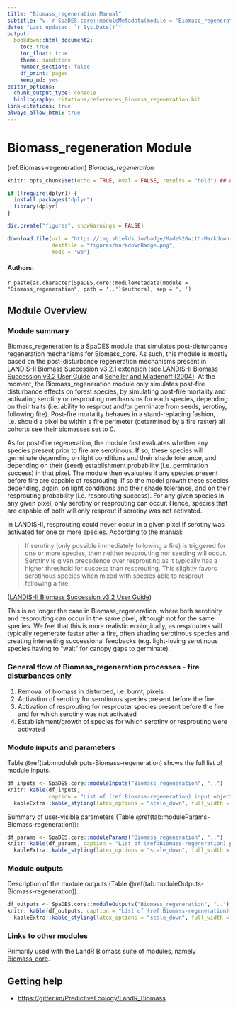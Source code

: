 ```yaml
---
title: "Biomass_regeneration Manual"
subtitle: "v.`r SpaDES.core::moduleMetadata(module = 'Biomass_regeneration', path = '..')$version`"
date: "Last updated: `r Sys.Date()`"
output:
  bookdown::html_document2:
    toc: true
    toc_float: true
    theme: sandstone
    number_sections: false
    df_print: paged
    keep_md: yes
editor_options:
  chunk_output_type: console
  bibliography: citations/references_Biomass_regeneration.bib
link-citations: true
always_allow_html: true
---
```


# Biomass_regeneration Module

<!-- the following are text references used in captions for LaTeX compatibility -->
(ref:Biomass-regeneration) *Biomass_regeneration*

```r
knitr::opts_chunk$set(echo = TRUE, eval = FALSE, results = "hold") ## change to eval = TRUE if all chunks are to be evaluated

if (!require(dplyr)) {
  install.packages("dplyr")
  library(dplyr)
}

dir.create("figures", showWarnings = FALSE)

download.file(url = "https://img.shields.io/badge/Made%20with-Markdown-1f425f.png",
              destfile = "figures/markdownBadge.png",
              mode = 'wb')
```

#### Authors:

`r paste(as.character(SpaDES.core::moduleMetadata(module = "Biomass_regeneration", path = '..')$authors), sep = ', ')`
<!-- ideally separate authors with new lines, '\n' not working -->

## Module Overview

### Module summary

Biomass_regeneration is a SpaDES module that simulates post-disturbance regeneration mechanisms for Biomass_core.
As such, this module is mostly based on the post-disturbance regeneration mechanisms present in LANDIS-II Biomass Succession v3.2.1 extension (see [LANDIS-II Biomass Succession v3.2 User Guide](https://github.com/LANDIS-II-Foundation/Extension-Biomass-Succession/blob/master/docs/LANDIS-II%20Biomass%20Succession%20v3.2%20User%20Guide.docx) and [Scheller and Mladenoff (2004)](https://pdfs.semanticscholar.org/4d38/d0be6b292eccd444af399775d37a757d1967.pdf).
At the moment, the Biomass_regeneration module only simulates post-fire disturbance effects on forest species, by simulating post-fire mortality and activating serotiny or resprouting mechanisms for each species, depending on their traits (i.e. ability to resprout and/or germinate from seeds, serotiny, following fire).
Post-fire mortality behaves in a stand-replacing fashion, i.e. should a pixel be within a fire perimeter (determined by a fire raster) all cohorts see their biomasses set to 0.

As for post-fire regeneration, the module first evaluates whether any species present prior to fire are serotinous.
If so, these species will germinate depending on light conditions and their shade tolerance, and depending on their (seed) establishment probability (i.e. germination success) in that pixel.
The module then evaluates if any species present before fire are capable of resprouting.
If so the model growth these species depending, again, on light conditions and their shade tolerance, and on their resprouting probability (i.e. resprouting success).
For any given species in any given pixel, only serotiny or resprouting can occur.
Hence, species that are capable of both will only resprout if serotiny was not activated.

In LANDIS-II, resprouting could never occur in a given pixel if serotiny was activated for one or more species.
According to the manual:

> If serotiny (only possible immediately following a fire) is triggered for one or more species, then neither resprouting nor seeding will occur.
> Serotiny is given precedence over resprouting as it typically has a higher threshold for success than resprouting.
> This slightly favors serotinous species when mixed with species able to resprout following a fire.

([LANDIS-II Biomass Succession v3.2 User Guide](https://github.com/LANDIS-II-Foundation/Extension-Biomass-Succession/blob/master/docs/LANDIS-II%20Biomass%20Succession%20v3.2%20User%20Guide.docx))

This is no longer the case in Biomass_regeneration, where both serotinity and resprouting can occur in the same pixel, although not for the same species.
We feel that this is more realistic ecologically, as resprouters will typically regenerate faster  after a fire, often shading serotinous species and creating interesting successional feedbacks (e.g. light-loving serotinous species having to "wait" for canopy gaps to germinate).

### General flow of Biomass_regeneration processes - fire disturbances only

1. Removal of biomass in disturbed, i.e. burnt, pixels
2. Activation of serotiny for serotinous species present before the fire
3. Activation of resprouting for resprouter species present before the fire and for which serotiny was not activated
4. Establishment/growth of species for which serotiny or resprouting were activated

### Module inputs and parameters

Table \@ref(tab:moduleInputs-Biomass-regeneration) shows the full list of module inputs.

```r
df_inputs <- SpaDES.core::moduleInputs("Biomass_regeneration", "..")
knitr::kable(df_inputs,
             caption = "List of (ref:Biomass-regeneration) input objects and their description.") %>%
  kableExtra::kable_styling(latex_options = "scale_down", full_width = TRUE)
```

Summary of user-visible parameters (Table \@ref(tab:moduleParams-Biomass-regeneration)):

```r
df_params <- SpaDES.core::moduleParams("Biomass_regeneration", "..")
knitr::kable(df_params, caption = "List of (ref:Biomass-regeneration) parameters and their description.") %>%
  kableExtra::kable_styling(latex_options = "scale_down", full_width = TRUE)
```

### Module outputs

Description of the module outputs (Table \@ref(tab:moduleOutputs-Biomass-regeneration)).

```r
df_outputs <- SpaDES.core::moduleOutputs("Biomass_regeneration", "..")
knitr::kable(df_outputs, caption = "List of (ref:Biomass-regeneration) outputs and their description.") %>%
  kableExtra::kable_styling(latex_options = "scale_down", full_width = TRUE)
```

### Links to other modules

Primarily used with the LandR Biomass suite of modules, namely [Biomass_core](https://github.com/PredictiveEcology/Biomass_core).

## Getting help

- <https://gitter.im/PredictiveEcology/LandR_Biomass>
